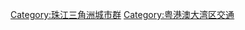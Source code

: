 {{Catmore|珠三角城際軌道交通}}

[[Category:珠江三角洲城市群|Category:珠江三角洲城市群]]
[[Category:粤港澳大湾区交通|Category:粤港澳大湾区交通]]